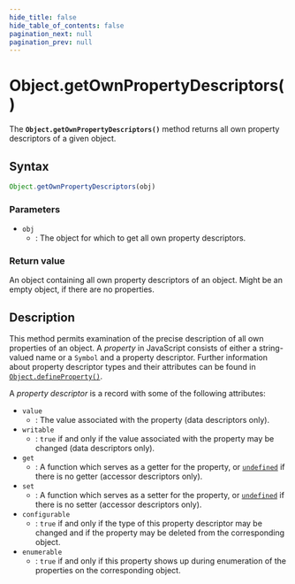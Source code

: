 ```yaml
---
hide_title: false
hide_table_of_contents: false
pagination_next: null
pagination_prev: null
---
```

# Object.getOwnPropertyDescriptors()

The **`Object.getOwnPropertyDescriptors()`** method returns all
own property descriptors of a given object.

## Syntax

```js
Object.getOwnPropertyDescriptors(obj)
```

### Parameters

- `obj`
  - : The object for which to get all own property descriptors.

### Return value

An object containing all own property descriptors of an object. Might be an empty
object, if there are no properties.

## Description

This method permits examination of the precise description of all own properties of an
object. A _property_ in JavaScript consists of either a string-valued name or a
`Symbol` and a property descriptor. Further information about property
descriptor types and their attributes can be found in
[`Object.defineProperty()`](../../globals/Object/defineProperty.mdx).

A _property descriptor_ is a record with some of the following attributes:

- `value`
  - : The value associated with the property (data descriptors only).
- `writable`
  - : `true` if and only if the value associated with the property may be
    changed (data descriptors only).
- `get`
  - : A function which serves as a getter for the property, or [`undefined`](../../globals/undefined.mdx) if
    there is no getter (accessor descriptors only).
- `set`
  - : A function which serves as a setter for the property, or [`undefined`](../../globals/undefined.mdx) if
    there is no setter (accessor descriptors only).
- `configurable`
  - : `true` if and only if the type of this property descriptor may be changed
    and if the property may be deleted from the corresponding object.
- `enumerable`
  - : `true` if and only if this property shows up during enumeration of the
    properties on the corresponding object.
